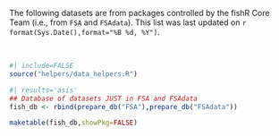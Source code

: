 The following datasets are from packages controlled by the fishR Core Team (i.e., from `FSA` and `FSAdata`). This list was last updated on `r format(Sys.Date(),format="%B %d, %Y")`.

&nbsp;

```r
#| include=FALSE
source("helpers/data_helpers.R")
```

```r
#| results='asis'
## Database of datasets JUST in FSA and FSAdata
fish_db <- rbind(prepare_db("FSA"),prepare_db("FSAdata"))

maketable(fish_db,showPkg=FALSE)
```

